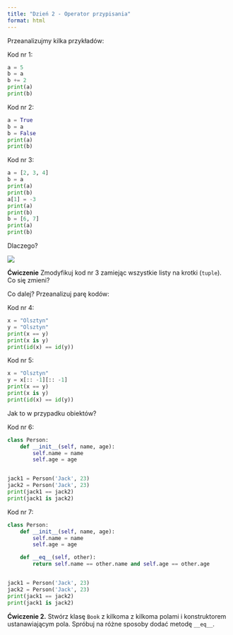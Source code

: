 ```yaml
---
title: "Dzień 2 - Operator przypisania"
format: html
---
```


Przeanalizujmy kilka przykładów:

Kod nr 1:
```python
a = 5
b = a
b += 2
print(a)
print(b)

```

Kod nr 2:
```python
a = True
b = a
b = False
print(a)
print(b)

```

Kod nr 3:
```python
a = [2, 3, 4]
b = a
print(a)
print(b)
a[1] = -3
print(a)
print(b)
b = [6, 7]
print(a)
print(b)

```

Dlaczego?

![](i1.png)

**Ćwiczenie** Zmodyfikuj kod nr 3 zamiejąc wszystkie listy na krotki (`tuple`). Co się zmieni?

Co dalej? Przeanalizuj parę kodów:

Kod nr 4:
```python
x = "Olsztyn"
y = "Olsztyn"
print(x == y)
print(x is y)
print(id(x) == id(y))

```

Kod nr 5:
```python
x = "Olsztyn"
y = x[:: -1][:: -1]
print(x == y)
print(x is y)
print(id(x) == id(y))

```

Jak to w przypadku obiektów?

Kod nr 6:
```python
class Person:
    def __init__(self, name, age):
        self.name = name
        self.age = age


jack1 = Person('Jack', 23)
jack2 = Person('Jack', 23)
print(jack1 == jack2)
print(jack1 is jack2)

```

Kod nr 7:
```python
class Person:
    def __init__(self, name, age):
        self.name = name
        self.age = age

    def __eq__(self, other):
        return self.name == other.name and self.age == other.age


jack1 = Person('Jack', 23)
jack2 = Person('Jack', 23)
print(jack1 == jack2)
print(jack1 is jack2)

```

**Ćwiczenie 2.** Stwórz klasę `Book` z kilkoma z kilkoma polami i konstruktorem ustanawiającym pola. Spróbuj na różne sposoby dodać metodę `__eq__`.

